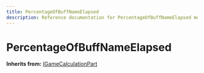 ```yaml
---
title: PercentageOfBuffNameElapsed
description: Reference documentation for PercentageOfBuffNameElapsed meta class
---
```



# PercentageOfBuffNameElapsed

**Inherits from:** [IGameCalculationPart](/classes/igamecalculationpart)

<ClassDetails file="/db/classes/PercentageOfBuffNameElapsed.dd60d799b31a.json" />

